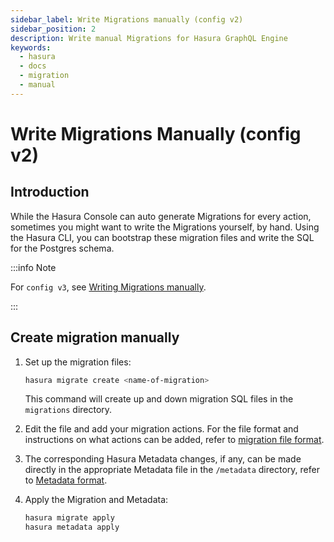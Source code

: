 ```yaml
---
sidebar_label: Write Migrations manually (config v2)
sidebar_position: 2
description: Write manual Migrations for Hasura GraphQL Engine
keywords:
  - hasura
  - docs
  - migration
  - manual
---
```


# Write Migrations Manually (config v2)

## Introduction

While the Hasura Console can auto generate Migrations for every action,
sometimes you might want to write the Migrations yourself, by hand.
Using the Hasura CLI, you can bootstrap these migration files and write
the SQL for the Postgres schema.

:::info Note

For `config v3`, see [Writing Migrations manually](/migrations-metadata-seeds/manage-migrations.mdx#create-manual-migrations).

:::

## Create migration manually

1.  Set up the migration files:

    ```bash
    hasura migrate create <name-of-migration>
    ```

    This command will create up and down migration SQL files in the
    `migrations` directory.

2.  Edit the file and add your migration actions. For the file format
    and instructions on what actions can be added, refer to
    [migration file format](/migrations-metadata-seeds/legacy-configs/config-v2/reference/migration-file-format.mdx).

3.  The corresponding Hasura Metadata changes, if any, can be made
    directly in the appropriate Metadata file in the `/metadata`
    directory, refer to [Metadata format](/migrations-metadata-seeds/legacy-configs/config-v2/reference/metadata-format.mdx).

4.  Apply the Migration and Metadata:

    ```bash
    hasura migrate apply
    hasura metadata apply
    ```
